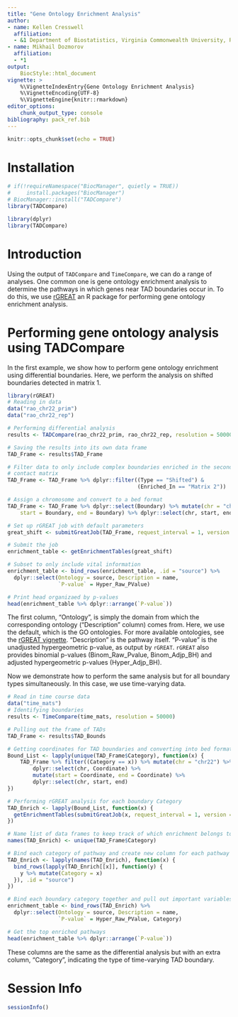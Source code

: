 ```yaml
---
title: "Gene Ontology Enrichment Analysis"
author:
- name: Kellen Cresswell
  affiliation:
  - &1 Department of Biostatistics, Virginia Commonwealth University, Richmond, VA
- name: Mikhail Dozmorov
  affiliation:
  - *1
output:
    BiocStyle::html_document
vignette: >
    %\VignetteIndexEntry{Gene Ontology Enrichment Analysis}
    %\VignetteEncoding{UTF-8}
    %\VignetteEngine{knitr::rmarkdown}
editor_options:
    chunk_output_type: console
bibliography: pack_ref.bib
---
```


```r
knitr::opts_chunk$set(echo = TRUE)
```

# Installation

```r
# if(!requireNamespace("BiocManager", quietly = TRUE))
#     install.packages("BiocManager")
# BiocManager::install("TADCompare")
library(TADCompare)
```

```r
library(dplyr)
library(TADCompare)
```

# Introduction

Using the output of `TADCompare` and `TimeCompare`, we can do a range of analyses. One common one is gene ontology enrichment analysis to determine the pathways in which genes near TAD boundaries occur in. To do this, we use [rGREAT](https://bioconductor.org/packages/release/bioc/html/rGREAT.html) an R package for performing gene ontology enrichment analysis. 

# Performing gene ontology analysis using TADCompare

In the first example, we show how to perform gene ontology enrichment using differential boundaries. Here, we perform the analysis on shifted boundaries detected in matrix 1.

```r
library(rGREAT)
# Reading in data
data("rao_chr22_prim")
data("rao_chr22_rep")

# Performing differential analysis
results <- TADCompare(rao_chr22_prim, rao_chr22_rep, resolution = 50000)

# Saving the results into its own data frame
TAD_Frame <- results$TAD_Frame

# Filter data to only include complex boundaries enriched in the second
# contact matrix
TAD_Frame <- TAD_Frame %>% dplyr::filter((Type == "Shifted") & 
                                         (Enriched_In == "Matrix 2"))

# Assign a chromosome and convert to a bed format
TAD_Frame <- TAD_Frame %>% dplyr::select(Boundary) %>% mutate(chr = "chr22", 
    start = Boundary, end = Boundary) %>% dplyr::select(chr, start, end)

# Set up rGREAT job with default parameters
great_shift <- submitGreatJob(TAD_Frame, request_interval = 1, version = "2.0")

# Submit the job
enrichment_table <- getEnrichmentTables(great_shift)

# Subset to only include vital information
enrichment_table <- bind_rows(enrichment_table, .id = "source") %>% 
  dplyr::select(Ontology = source, Description = name, 
                `P-value` = Hyper_Raw_PValue)

# Print head organizaed by p-values
head(enrichment_table %>% dplyr::arrange(`P-value`))
```

The first column, "Ontology", is simply the domain from which the corresponding ontology ("Description" column) comes from. Here, we use the default, which is the GO ontologies. For more available ontologies, see the [rGREAT vignette](https://bioconductor.org/packages/release/bioc/vignettes/rGREAT/inst/doc/rGREAT.html). "Description" is the pathway itself. "P-value" is the unadjusted hypergeometric p-value, as output by `rGREAT`. `rGREAT` also provides binomial p-values (Binom_Raw_Pvalue, Binom_Adjp_BH) and adjusted hypergeometric p-values (Hyper_Adjp_BH). 

Now we demonstrate how to perform the same analysis but for all boundary types simultaneously. In this case, we use time-varying data. 

```r
# Read in time course data
data("time_mats")
# Identifying boundaries
results <- TimeCompare(time_mats, resolution = 50000)

# Pulling out the frame of TADs
TAD_Frame <- results$TAD_Bounds

# Getting coordinates for TAD boundaries and converting into bed format
Bound_List <- lapply(unique(TAD_Frame$Category), function(x) {
    TAD_Frame %>% filter((Category == x)) %>% mutate(chr = "chr22") %>% 
        dplyr::select(chr, Coordinate) %>% 
        mutate(start = Coordinate, end = Coordinate) %>% 
        dplyr::select(chr, start, end)
})

# Performing rGREAT analysis for each boundary Category
TAD_Enrich <- lapply(Bound_List, function(x) {
  getEnrichmentTables(submitGreatJob(x, request_interval = 1, version = "2.0"))
})

# Name list of data frames to keep track of which enrichment belongs to which
names(TAD_Enrich) <- unique(TAD_Frame$Category)

# Bind each category of pathway and create new column for each pathway
TAD_Enrich <- lapply(names(TAD_Enrich), function(x) {
  bind_rows(lapply(TAD_Enrich[[x]], function(y) {
    y %>% mutate(Category = x)
  }), .id = "source")
})

# Bind each boundary category together and pull out important variables
enrichment_table <- bind_rows(TAD_Enrich) %>% 
  dplyr::select(Ontology = source, Description = name, 
                `P-value` = Hyper_Raw_PValue, Category)

# Get the top enriched pathways
head(enrichment_table %>% dplyr::arrange(`P-value`))
```

These columns are the same as the differential analysis but with an extra column, "Category", indicating the type of time-varying TAD boundary. 

# Session Info

```r
sessionInfo()
```